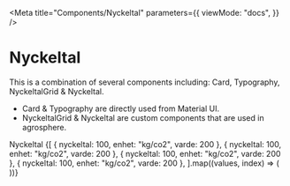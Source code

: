 
<Meta
  title="Components/Nyckeltal"
  parameters={{
    viewMode: "docs",
  }}
/>

# Nyckeltal

This is a combination of several components including: Card, Typography, NyckeltalGrid & Nyckeltal.

- Card & Typography are directly used from Material UI.
- NyckeltalGrid & Nyckeltal are custom components that are used in agrosphere.

<Canvas>
  <Story name="Nyckeltal" args={{}}>
    <BrowserRouter>
      <Card
        sx={{
          m: 0,
          borderRadius: 5,
          boxShadow: "0px 2px 10px 0px rgb(0 0 0 / 10%)",
          padding: 4,
        }}
      >
        <Typography component="h2" variant="subtitle1">
          Nyckeltal
        </Typography>
        <NyckeltalGrid>
          {[
            { nyckeltal: 100, enhet: "kg/co2", varde: 200 },
            { nyckeltal: 100, enhet: "kg/co2", varde: 200 },
            { nyckeltal: 100, enhet: "kg/co2", varde: 200 },
            { nyckeltal: 100, enhet: "kg/co2", varde: 200 },
          ].map((values, index) => (
            <Nyckeltal item={values} key={index} />
          ))}
        </NyckeltalGrid>
      </Card>
    </BrowserRouter>
  </Story>
</Canvas>
